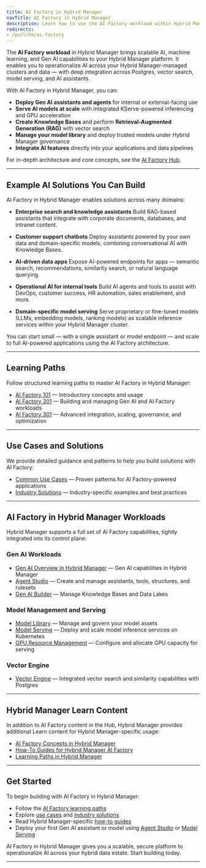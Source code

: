 ```yaml
---
title: AI Factory in Hybrid Manager
navTitle: AI Factory in Hybrid Manager
description: Learn how to use the AI Factory workload within Hybrid Manager (Hybrid Manager AI Factory), including Gen AI, model serving, vector search, and knowledge bases. Explore learning paths, use cases, and Hybrid Manager-specific capabilities.
redirects:
- /purl/hm/ai-factory
---
```


The **AI Factory workload** in Hybrid Manager brings scalable AI, machine learning, and Gen AI capabilities to your Hybrid Manager platform. It enables you to operationalize AI across your Hybrid Manager-managed clusters and data — with deep integration across Postgres, vector search, model serving, and AI assistants.

With AI Factory in Hybrid Manager, you can:

- **Deploy Gen AI assistants and agents** for internal or external-facing use
- **Serve AI models at scale** with integrated KServe-powered inferencing and GPU acceleration
- **Create Knowledge Bases** and perform **Retrieval-Augmented Generation (RAG)** with vector search
- **Manage your model library** and deploy trusted models under Hybrid Manager governance
- **Integrate AI features** directly into your applications and data pipelines

For in-depth architecture and core concepts, see the [AI Factory Hub](/ai-factory).

---

## Example AI Solutions You Can Build

AI Factory in Hybrid Manager enables solutions across many domains:

- **Enterprise search and knowledge assistants**
Build RAG-based assistants that integrate with corporate documents, databases, and intranet content.

- **Customer support chatbots**
Deploy assistants powered by your own data and domain-specific models, combining conversational AI with Knowledge Bases.

- **AI-driven data apps**
Expose AI-powered endpoints for apps — semantic search, recommendations, similarity search, or natural language querying.

- **Operational AI for internal tools**
Build AI agents and tools to assist with DevOps, customer success, HR automation, sales enablement, and more.

- **Domain-specific model serving**
Serve proprietary or fine-tuned models (LLMs, embedding models, ranking models) as scalable inference services within your Hybrid Manager cluster.

You can start small — with a single assistant or model endpoint — and scale to full AI-powered applications using the AI Factory architecture.

---

## Learning Paths

Follow structured learning paths to master AI Factory in Hybrid Manager:

- [AI Factory 101](/edb-postgres-ai/ai-factory/learn/paths/101) — Introductory concepts and usage
- [AI Factory 201](/edb-postgres-ai/ai-factory/learn/paths/201) — Building and managing Gen AI and AI Factory workloads
- [AI Factory 301](/edb-postgres-ai/ai-factory/learn/paths/301) — Advanced integration, scaling, governance, and optimization

---

## Use Cases and Solutions

We provide detailed guidance and patterns to help you build solutions with AI Factory:

- [Common Use Cases](/edb-postgres-ai/ai-factory/learn/use-cases) — Proven patterns for AI Factory-powered applications
- [Industry Solutions](/edb-postgres-ai/ai-factory/learn/solutions) — Industry-specific examples and best practices

---

## AI Factory in Hybrid Manager Workloads

Hybrid Manager supports a full set of AI Factory capabilities, tightly integrated into its control plane:

### Gen AI Workloads

- [Gen AI Overview in Hybrid Manager](./gen-ai) — Gen AI capabilities in Hybrid Manager
- [Agent Studio](./gen-ai/agent-studio.mdx) — Create and manage assistants, tools, structures, and rulesets
- [Gen AI Builder](./gen-ai/builder.mdx) — Manage Knowledge Bases and Data Lakes

### Model Management and Serving

- [Model Library](./model/library.mdx) — Manage and govern your model assets
- [Model Serving](./model/serving.mdx) — Deploy and scale model inference services on Kubernetes
- [GPU Resource Management](./model/gpu.mdx) — Configure and allocate GPU capacity for serving

### Vector Engine

- [Vector Engine](./vector-engine) — Integrated vector search and similarity capabilities with Postgres

---

## Hybrid Manager Learn Content

In addition to AI Factory content in the Hub, Hybrid Manager provides additional Learn content for Hybrid Manager-specific usage:

- [AI Factory Concepts in Hybrid Manager](../learn/explained/ai-factory)
- [How-To Guides for Hybrid Manager AI Factory](../learn/how-to/ai-factory)
- [Learning Paths in Hybrid Manager](../learn/paths/ai-factory)

---

## Get Started

To begin building with AI Factory in Hybrid Manager:

- Follow the [AI Factory learning paths](/edb-postgres-ai/ai-factory/learn/paths)
- Explore [use cases](/edb-postgres-ai/ai-factory/learn/use-cases) and [industry solutions](/edb-postgres-ai/ai-factory/learn/solutions)
- Read Hybrid Manager-specific [how-to guides](../learn/how-to/ai-factory)
- Deploy your first Gen AI assistant or model using [Agent Studio](./gen-ai/agent-studio.mdx) or [Model Serving](./model/serving.mdx)

AI Factory in Hybrid Manager gives you a scalable, secure platform to operationalize AI across your hybrid data estate. Start building today.

---
